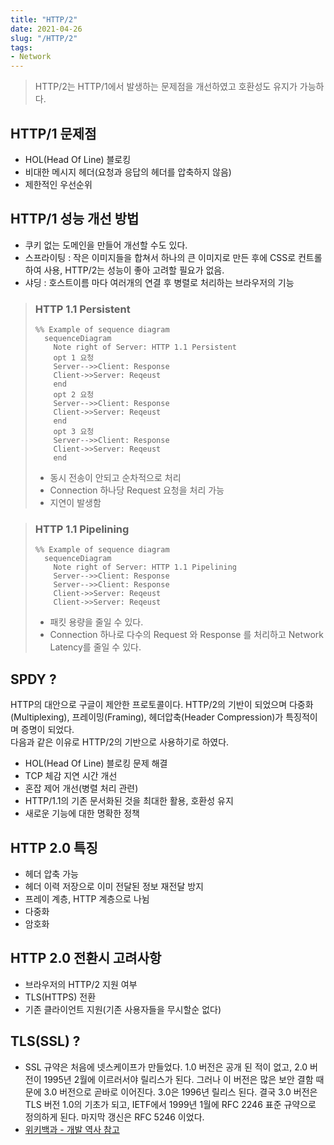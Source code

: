```yaml
---
title: "HTTP/2"
date: 2021-04-26
slug: "/HTTP/2"
tags:
- Network
---
```


> HTTP/2는 HTTP/1에서 발생하는 문제점을 개선하였고 호환성도 유지가 가능하다.

## HTTP/1 문제점
- HOL(Head Of Line) 블로킹
- 비대한 메시지 헤더(요청과 응답의 헤더를 압축하지 않음)
- 제한적인 우선순위

## HTTP/1 성능 개선 방법
- 쿠키 없는 도메인을 만들어 개선할 수도 있다.
- 스프라이팅 : 작은 이미지들을 합쳐서 하나의 큰 이미지로 만든 후에 CSS로 컨트롤 하여 사용, HTTP/2는 성능이 좋아 고려할 필요가 없음.
- 샤딩 : 호스트이름 마다 여러개의 연결 후 병렬로 처리하는 브라우저의 기능

> ### HTTP 1.1 Persistent
> ```mermaid
> %% Example of sequence diagram
>   sequenceDiagram
>     Note right of Server: HTTP 1.1 Persistent
>     opt 1 요청
>     Server-->>Client: Response
>     Client->>Server: Reqeust
>     end
>     opt 2 요청
>     Server-->>Client: Response
>     Client->>Server: Reqeust
>     end
>     opt 3 요청
>     Server-->>Client: Response
>     Client->>Server: Reqeust
>     end
> ```
> - 동시 전송이 안되고 순차적으로 처리
> - Connection 하나당 Request 요청을 처리 가능
> - 지연이 발생함

> ### HTTP 1.1 Pipelining
> ```mermaid
> %% Example of sequence diagram
>   sequenceDiagram
>     Note right of Server: HTTP 1.1 Pipelining
>     Server-->>Client: Response
>     Server-->>Client: Response
>     Client->>Server: Reqeust
>     Client->>Server: Reqeust
> ```
> - 패킷 용량을 줄일 수 있다.
> - Connection 하나로 다수의 Request 와 Response 를 처리하고 Network Latency를 줄일 수 있다.

## SPDY ?
HTTP의 대안으로 구글이 제안한 프로토콜이다. HTTP/2의 기반이 되었으며 다중화(Multiplexing), 프레이밍(Framing), 헤더압축(Header Compression)가 특징적이며 증명이 되었다.  
다음과 같은 이유로 HTTP/2의 기반으로 사용하기로 하였다.
- HOL(Head Of Line) 블로킹 문제 해결
- TCP 체감 지연 시간 개선
- 혼잡 제어 개선(병렬 처리 관련)
- HTTP/1.1의 기존 문서화된 것을 최대한 활용, 호환성 유지
- 새로운 기능에 대한 명확한 정책

## HTTP 2.0 특징
- 헤더 압축 가능
- 헤더 이력 저장으로 이미 전달된 정보 재전달 방지
- 프레이 계층, HTTP 계층으로 나뉨
- 다중화
- 암호화

## HTTP 2.0 전환시 고려사항
- 브라우저의 HTTP/2 지원 여부
- TLS(HTTPS) 전환
- 기존 클라이언트 지원(기존 사용자들을 무시할순 없다)


## TLS(SSL) ?
- SSL 규약은 처음에 넷스케이프가 만들었다. 1.0 버전은 공개 된 적이 없고, 2.0 버전이 1995년 2월에 이르러서야 릴리스가 된다. 그러나 이 버전은 많은 보안 결함 때문에 3.0 버전으로 곧바로 이어진다. 3.0은 1996년 릴리스 된다. 결국 3.0 버전은 TLS 버전 1.0의 기초가 되고, IETF에서 1999년 1월에 RFC 2246 표준 규약으로 정의하게 된다. 마지막 갱신은 RFC 5246 이었다.
- [위키백과 - 개발 역사 참고](https://ko.wikipedia.org/wiki/%EC%A0%84%EC%86%A1_%EA%B3%84%EC%B8%B5_%EB%B3%B4%EC%95%88)
